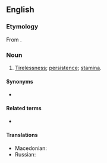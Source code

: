 ==English==

===Etymology===
From {{affix|en|in-|de-|fatigue|-ability}}.

===Noun===
{{en-noun|~}}

# [[tirelessness|Tirelessness]]; [[persistence]]; [[stamina]].

====Synonyms====
* {{l|en|indefatigableness}}

====Related terms====
* {{l|en|indefatigable}}

====Translations====
{{trans-top|Tirelessness; persistence; stamina}}
* Macedonian: {{t|mk|неу́морност|f}}
* Russian: {{t+|ru|неутомимость|f}}
{{trans-mid}}
{{trans-bottom}}